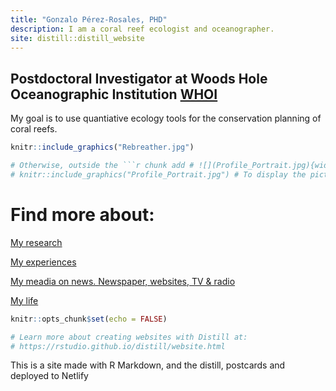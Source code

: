 ```yaml
---
title: "Gonzalo Pérez-Rosales, PHD"
description: I am a coral reef ecologist and oceanographer. 
site: distill::distill_website
---
```

##         Postdoctoral Investigator at Woods Hole Oceanographic Institution [WHOI](https://www.whoi.edu/)

My goal is to use quantiative ecology tools for the conservation planning of coral reefs.

```r
knitr::include_graphics("Rebreather.jpg")
```


```r

# Otherwise, outside the ```r chunk add # ![](Profile_Portrait.jpg){width=15}
# knitr::include_graphics("Profile_Portrait.jpg") # To display the picture remove the #

```

# Find more about: 

  [My research](https://gonzaloperezrosales.netlify.app/research.html)
  
  [My experiences](https://gonzaloperezrosales.netlify.app/blog.html)
  
  [My meadia on news. Newspaper, websites, TV & radio](https://gonzaloperezrosales.netlify.app/media.html)
  
  [My life](https://gonzaloperezrosales.netlify.app/about.html)


```r
knitr::opts_chunk$set(echo = FALSE) 

# Learn more about creating websites with Distill at:
# https://rstudio.github.io/distill/website.html

```


<!-- author: -->
<!--   - name: Gonzalo Pérez-Rosales, Phd -->
<!--     url: https://gonzaloperezrosales.netlify.app/ -->
<!--     affiliation: CRIOBE -->
<!--     affiliation_url: http://www.criobe.pf/pro/personnel/doctorants/gonzalo-perez-rosales/ -->



This is a site made with R Markdown, and the distill, postcards and deployed to Netlify
